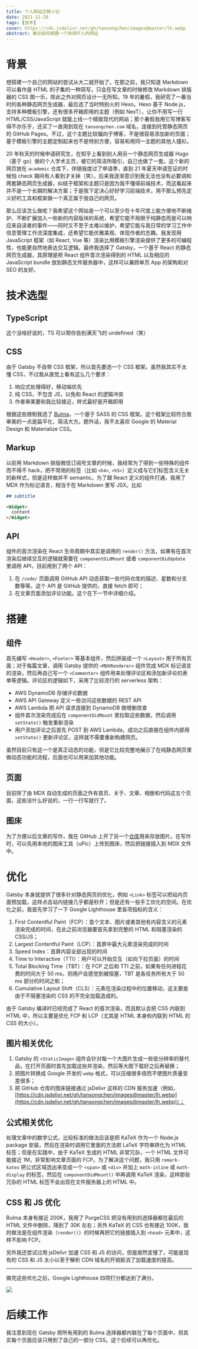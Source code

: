 ```yaml
---
title: 个人网站迁移小记
date: 2021-11-20
tags: [技术]
cover: https://cdn.jsdelivr.net/gh/tansongchen/images@master/lh.webp
abstract: 兼论如何搭建一个快得吓人的网站
---
```


# 背景

想搭建一个自己的网站的尝试从大二就开始了。在那之前，我只知道 Markdown 可以看作是 HTML 的子集的一种简写，只会在写文章的时候修改 Markdown 排版器的 CSS 图一乐，除此之外对网页设计一无所知。19 年的暑假，我研究了一番当时的各种静态网页生成器，最后选了当时特别火的 Hexo。Hexo 基于 Node.js，支持多种模板引擎，还有很多开箱即用的主题（例如 NexT），让你不用写一行 HTML/CSS/JavaScript 就能上线一个精致现代的网站；那个暑假我用它写博客写得不亦乐乎，还买了一直用到现在 `tansongchen.com` 域名，连接到托管静态网页的 GitHub Pages。不过，这个主题比较偏向于博客，不是很容易添加新的页面；基于模板引擎的主题定制起来也不是特别方便，容易和用同一主题的其他人撞衫。

20 年秋天的时候申请研究生，在知乎上看到别人用另一个静态网页生成器 Hugo（基于 go）做的个人学术主页，被它的简洁所吸引，自己也做了一套。这个新的网页放在 `academic` 仓库下，伴随我度过了申请季，直到 21 年夏天申请签证的时候怕 check 期间有人看到才关掉（笑）。后来我逐渐意识到我无法也没有必要调和两套静态网页生成器，纠结于框架和主题只是因为我不懂得前端技术，而这看起来并不是一个长期的解决方案；于是我下定决心好好学习前端技术，用不那么预先定义好的工具和框架做一个真正属于我自己的网页。

那么应该怎么做呢？我希望这个网站是一个可以至少在十年尺度上能方便地不断维护、不断扩展加入一些新的内容版块的系统，希望它能不局限于纯静态而是可以响应来自读者的事件——同时又不至于太难以维护，希望它能与我日常的学习工作中信息管理工作流深度集成，还希望它能优雅美观、体现作者的志趣。我发现用 JavaScript 框架（如 React, Vue 等）渲染比用模板引擎渲染提供了更多的可编程性，也能更自然地表达交互逻辑。最终我选择了 Gatsby，一个基于 React 的静态网页生成器，其原理是把 React 组件首次渲染得到的 HTML 以及相应的 JavaScript bundle 放到静态文件服务器中，这样可以兼顾单页 App 的架构和对 SEO 的友好。

# 技术选型

## TypeScript

这个没啥好说的，TS 可以帮你告别满天飞的 undefined（笑）

## CSS

由于 Gatsby 不自带 CSS 框架，所以首先要选一个 CSS 框架。虽然我其实不太懂 CSS，不过我从直觉上看有这么几个要求：

1. 响应式处理得好，移动端优先
2. 纯 CSS，不包含 JS，以免和 React 的逻辑冲突
3. 作者审美要和我比较接近，样式最好是开箱即用

根据这些限制我选了 [Bulma](https://bulma.io)，一个基于 SASS 的 CSS 框架。这个框架比较符合我审美的一点是扁平化、简洁大方。题外话，我不太喜欢 Google 的 Material Design 和 Materialize CSS。

## Markup

以前用 Markdown 排版微信订阅号文章的时候，我经常为了得到一些特殊的组件而不得不 hack，把不常用的标签（比如 `<h4>`, `<h5>`）定义成与它们标签含义无关的新样式，但是这样做并不 semantic。为了跟 React 定义的组件打通，我用了 MDX 作为标记语言，相当于在 Markdown 里写 JSX。比如

```markdown
## subtitle

<Widget>
  content
</Widget>
```

## API

组件的首次渲染在 React 生命周期中其实是调用的 `render()` 方法，如果有在首次渲染后继续交互的逻辑就需要在 `componentDidMount` 或者 `componentDidUpdate` 里调用 API，目前用到了两个 API：

1. 在 `/code/` 页面调用 GitHub API 动态获取一些代码仓库的描述、星数和分支数等等。这个 API 是 GitHub 提供的，直接 fetch 即可；
2. 在文章页面添加评论功能。这个在下一节中详细介绍。

# 搭建

## 组件

首先编写 `<Header>`, `<Footer>` 等基本组件，然后拼装成一个 `<Layout>` 用于所有页面；对于每篇文章，调用 Gatsby 提供的 `<MDXRenderer>` 组件完成 MDX 标记语言的渲染，然后再自己写一个 `<Commenter>` 组件用来处理评论区和添加新评论的表单等逻辑。评论区的逻辑如下，采用了比较流行的 serverless 架构：

- AWS DynamoDB 存储评论数据
- AWS API Gateway 定义一些访问这些数据的 REST API
- AWS Lambda 把 API 请求连接到 DynamoDB 做增删改查
- 组件首次渲染完成后在 `componentDidMount` 里拉取这些数据，然后调用 `setState()` 触发重新渲染
- 用户添加评论之后首先 POST 到 AWS Lambda，成功之后直接在组件内部用 `setState()` 更新评论区，这样就不需要重新构建网页。

虽然目前只有这一个是真正动态的功能，但是它比较完整地展示了在纯静态网页里做动态功能的流程，后面也可以用来加其他功能。

## 页面

目前除了由 MDX 自动生成的页面之外有首页、关于、文章、相册和代码这五个页面，这些没什么好说的，一行一行写就行了。

## 图床

为了方便以后文章的写作，我在 GitHub 上开了另一个[仓库](https://github.com/tansongchen/images)用来存放图片。在写作时，可以先用本地的图床工具（uPic）上传到图床，然后把链接插入到 MDX 文件中。

# 优化

Gatsby 本身就提供了很多针对静态网页的优化，例如 `<Link>` 标签可以把站内页面预加载，这样点击站内链接几乎都是秒开；但是还有一些手工优化的空间。在优化之前，我首先学习了一下 Google Lighthouse 里各项指标的含义：

1. First Contentful Paint（FCP）：首个文本、图片或者其他有内容含义的元素渲染完成的时间，在此之前浏览器要首先拿到完整的 HTML 和阻塞渲染的 CSS/JS；
2. Largest Contentful Paint（LCP）：首屏中最大元素渲染完成的时间
3. Speed Index：首屏内容全部出现的时间
4. Time to Interactive（TTI）：用户可以开始交互（如向下拉页面）的时间
5. Total Blocking Time（TBT）：在 FCP 之后和 TTI 之前，如果有任何进程花费的时间大于 50 ms，则用户会感觉到被阻塞，TBT 是各任务所有大于 50 ms 部分的时间之和；
6. Cumulative Layout Shift（CLS）：元素在渲染过程中的位置移动，这主要是由于不阻塞渲染的 CSS 的不完全加载造成的。

由于 Gatsby 编译时已经完成了 React 的首次渲染，而且默认会把 CSS 内联到 HTML 中，所以主要是优化 FCP 和 LCP（尤其是 HTML 本身和内联到 HTML 的 CSS 的大小）。

## 图片相关优化

1. Gatsby 的 `<StaticImage>` 组件会针对每一个大图片生成一些低分辨率的替代品，在打开页面时首先加载这些并渲染，然后等大图下载好之后再替换；
2. 把图片转换成 Google 开发的 `webp` 格式，可以压缩很多倍而不使图片质量变差很多；
3. 把 GitHub 仓库的图床链接通过 jsDelivr 这样的 CDN 服务加速（例如，[https://cdn.jsdelivr.net/gh/tansongchen/images@master/lh.webp](https://cdn.jsdelivr.net/gh/tansongchen/images@master/lh.webp)）；

## 公式相关优化

处理文章中的数学公式，比较标准的做法应该是把 KaTeX 作为一个 Node.js package 安装，然后在渲染时调用它里面的方法把 LaTeX 字符串转化为 HTML 标签；但是在实践中，由于 KaTeX 生成的 HTML 非常冗杂，一个 HTML 文件可能接近 1M，非常影响文章页面的 FCP。为了解决这个问题，我只用 `remark-katex` 把公式区域选出来变成一个 `<span>` 或 `<div>` 并加上 `math-inline` 或 `math-display` 的标签，然后在 `componentDidMount()` 中再调用 KaTeX 渲染，这样那些冗杂的 HTML 标签不会出现在文件服务器上的 HTML 中。

## CSS 和 JS 优化

Bulma 本身有接近 200K，我用了 PurgeCSS 把没有用到的选择器都在最后的 HTML 文件中删除，降到了 30K 左右；另外 KaTeX 的 CSS 也有接近 100K，我的做法是在组件渲染（`render()`）的时候再把它的链接插入到 `<head>` 元素中，这样不影响 FCP。

另外我还尝试过用 jsDelivr 加速 CSS 和 JS 的访问，但是居然变慢了，可能是现有的 CSS 和 JS 太小以至于解析 CDN 域名的开销抵消了加载速度的提高。

---

做完这些优化之后，Google Lighthouse 四项打分都达到了满分。

![](https://cdn.jsdelivr.net/gh/tansongchen/images@master/lh.webp)

# 后续工作

我注意到现在 Gatsby 把所有用到的 Bulma 选择器都内联在了每个页面中，但其实每个页面应该只用到了自己的一部分 CSS。这个后续可以再优化。
